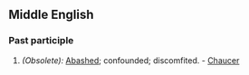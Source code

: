 ==Middle English==

===Past participle===
# ''(Obsolete):'' [[abashed|Abashed]]; confounded; discomfited. - [[Chaucer]]